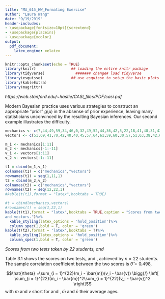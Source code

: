 ```yaml
---
title: "MA_615_HW_Formating Exercise"
author: "Laura Wang"
date: "9/19/2019" 
header-includes:
- \usepackage[fontsize=10pt]{scrextend}
- \usepackage{placeins}
- \usepackage{xcolor}
output: 
  pdf_document:
    latex_engine: xelatex
---
```

```r
knitr::opts_chunk$set(echo = TRUE)
library(knitr)                ## loading the entire knitr package
library(tidyverse)              ####### change# load tidyverse
library(esquisse)             ## use esquisse to setup the basic plots
library(kableExtra)
library(magrittr)
```
\definecolor{teal1}{RGB}{81,108,91}
\definecolor{mygray}{gray}{.1}
\fontsize{10}{20}
\setlength{\leftskip}{9pt}
\textcolor{mygray}{Extract From: }

\textcolor{mygray}{Bradley Efron and Trevor Hastie}  

\textcolor{mygray}{ \textit{Computer Age Statistical Inference: Algorithms, Evidence and Data Science}}  

\textcolor{mygray}{ \textit{Cambridge University Press, 2016}}  

*https://web.stanford.edu/~hastie/CASI_files/PDF/casi.pdf*  

\setlength{\leftskip}{0pt} 
\fontsize{14}{20}  
\vspace{2cm}  

Modern Bayesian practice uses various strategies to construct an appropriate "prior" $g(\mu)$ in the absense of prior experience, leaving many statisticians unconvinced by the resulting Bayesian inferences. Our second example illustrates the difficulty.  
\newline

```r
mechanics <- c(7,44,49,59,34,46,0,32,49,52,44,36,42,5,22,18,41,48,31,42,46,63)
vectors <- c(51,69,41,70,42,40,40,45,57,64,61,59,60,30,57,51,63,38,42,69,49,63)

m_1 <- mechanics[1:11]
m_2 <- mechanics[-1:-11]
v_1 <- vectors[1:11]
v_2 <- vectors[-1:-11]

t1 = cbind(m_1,v_1)
colnames(t1) = c("mechanics","vectors")
rownames(t1) = seq(1,11,1)
t2 = cbind(m_2,v_2)
colnames(t2) = c("mechanics","vectors")
rownames(t2) = seq(12,22,1)
#kable(t(t1),format = "latex",booktabs = TRUE)

#t = cbind(mechanics,vectors)
#rownames(t) = seq(1,22,1)
kable(t(t1),format = "latex",booktabs = TRUE,caption = "Scores from two tests taken by 22 students, mechanics
and vectors.")%>%
  kable_styling(latex_options = 'hold_position')%>%
  column_spec(1,bold = T, color = 'green')
kable(t(t2),format = 'latex',booktabs = T)%>%
  kable_styling(latex_options = 'hold_position')%>%
  column_spec(1,bold = T, color = 'green')
```
\textcolor{blue}{\textbf{Table 3.1}}  *Scores from two tests taken by 22 students,* \textcolor{teal1}{\textbf{mechanics}} *and* \textcolor{teal1}{\textbf{vectors}}
\newline
\begin{center}
\begin{tabular}{llllllllllll}
          & 1  & 2  & 3  & 4  & 5  & 6  & 7  & 8  & 9  & 10 & 11  \\ 
\hline
\textcolor{teal1}{\textbf{mechanics}} & 7  & 44 & 49 & 59 & 34 & 46 & 0  & 32 & 49 & 52 & 44  \\
\textcolor{teal1}{\textbf{vectors}}   & 51 & 69 & 41 & 70 & 42 & 40 & 40 & 45 & 57 & 64 & 61  \\ 
\hline
\end{tabular}
\end{center}

\begin{center}
\begin{tabular}{llllllllllll}
          & 12  & 13  & 14  & 15  & 16  & 17  & 18  & 19  & 20  & 21 & 22  \\ 
\hline
\textcolor{teal1}{\textbf{mechanics}} & 36  & 42 & 5 & 22 & 18 & 41 & 48  & 31 & 42 & 46 & 63  \\
\textcolor{teal1}{\textbf{vectors}}   & 59 & 60 & 30 & 58 & 51 & 63 & 38 & 42 & 69 & 49 & 63  \\ 
\hline
\end{tabular}
\end{center}  

Table 3.1 shows the scores on two tests, \textcolor{teal1}{\textbf{mechanics}} and \textcolor{teal1}{\textbf{vectors}},
achieved by $n=22$ students. The sample correlation coefficient between
the two scores is $\hat{\theta} = 0.498$, 

$$\hat{\theta} =\sum_{i = 1}^{22}(m_i - \bar{m})(v_i - \bar{v}) \bigg{/}  \left[ \sum_{i = 1}^{22}(m_i - \bar{m})^2\sum_{i = 1}^{22}(v_i - \bar{v})^2 \right]$$
with $m$ and $v$ short for \textcolor{teal1}{\textbf{mechanics}} and \textcolor{teal1}{\textbf{vectors}}, $\bar{m}$ and $\bar{n}$ their average ages.